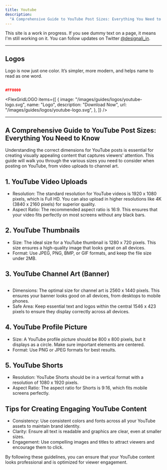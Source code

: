 ```yaml
---
title: Youtube
description:
  "A Comprehensive Guide to YouTube Post Sizes: Everything You Need to Know"
---
```


<Callout>

This site is a work in progress. If you see dummy text on a page, it means I'm
still working on it. You can follow updates on Twitter
[@designali_in](https://twitter.com/designali_in).

</Callout>

---

## Logos

Logo is now just one color. It’s simpler, more modern, and helps name to read as
one word.

##

```json title="Color codes:"
#FF0000
```

<FlexGridLOGO
  items={[
    {
      image: "/images/guides/logos/youtube-logo.svg",
      name: "Logo",
      description: "Download Now",
      url: "/images/guides/logos/youtube-logo.svg",
    },
  ]}
/>

---

## A Comprehensive Guide to YouTube Post Sizes: Everything You Need to Know

Understanding the correct dimensions for YouTube posts is essential for creating
visually appealing content that captures viewers' attention. This guide will
walk you through the various sizes you need to consider when posting on YouTube,
from video uploads to channel art.

## 1. YouTube Video Uploads

- Resolution: The standard resolution for YouTube videos is 1920 x 1080 pixels,
  which is Full HD. You can also upload in higher resolutions like 4K (3840 x
  2160 pixels) for superior quality.
- Aspect Ratio: The recommended aspect ratio is 16:9. This ensures that your
  video fits perfectly on most screens without any black bars.

## 2. YouTube Thumbnails

- Size: The ideal size for a YouTube thumbnail is 1280 x 720 pixels. This size
  ensures a high-quality image that looks great on all devices.
- Format: Use JPEG, PNG, BMP, or GIF formats, and keep the file size under 2MB.

## 3. YouTube Channel Art (Banner)

<Image
  src="/images/guides/images/youtube-cover.jpg"
  width={1800}
  height={200}
  alt=""
/>

- Dimensions: The optimal size for channel art is 2560 x 1440 pixels. This
  ensures your banner looks good on all devices, from desktops to mobile phones.
- Safe Area: Keep essential text and logos within the central 1546 x 423 pixels
  to ensure they display correctly across all devices.

## 4. YouTube Profile Picture

<SmallImage
  src="/images/guides/images/linkedin-logo.jpg"
  width={200}
  height={200}
  alt=""
/>

- Size: A YouTube profile picture should be 800 x 800 pixels, but it displays as
  a circle. Make sure important elements are centered.
- Format: Use PNG or JPEG formats for best results.

## 5. YouTube Shorts

- Resolution: YouTube Shorts should be in a vertical format with a resolution of
  1080 x 1920 pixels.
- Aspect Ratio: The aspect ratio for Shorts is 9:16, which fits mobile screens
  perfectly.

## Tips for Creating Engaging YouTube Content

- Consistency: Use consistent colors and fonts across all your YouTube assets to
  maintain brand identity.
- Clarity: Ensure all text is readable and graphics are clear, even at smaller
  sizes.
- Engagement: Use compelling images and titles to attract viewers and encourage
  them to click.

By following these guidelines, you can ensure that your YouTube content looks
professional and is optimized for viewer engagement.
